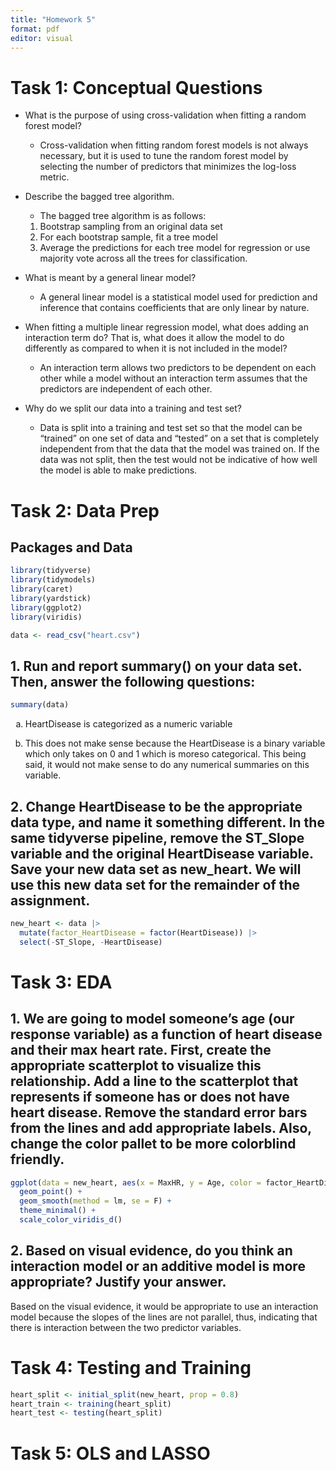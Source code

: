```yaml
---
title: "Homework 5"
format: pdf
editor: visual
---
```


# Task 1: Conceptual Questions

-   What is the purpose of using cross-validation when fitting a random forest model?

    -   Cross-validation when fitting random forest models is not always necessary, but it is used to tune the random forest model by selecting the number of predictors that minimizes the log-loss metric.

-   Describe the bagged tree algorithm.

    -   The bagged tree algorithm is as follows:

    1.  Bootstrap sampling from an original data set
    2.  For each bootstrap sample, fit a tree model
    3.  Average the predictions for each tree model for regression or use majority vote across all the trees for classification.

-   What is meant by a general linear model?

    -   A general linear model is a statistical model used for prediction and inference that contains coefficients that are only linear by nature.

-   When fitting a multiple linear regression model, what does adding an interaction term do? That is, what does it allow the model to do differently as compared to when it is not included in the model?

    -   An interaction term allows two predictors to be dependent on each other while a model without an interaction term assumes that the predictors are independent of each other.

-   Why do we split our data into a training and test set?

    -   Data is split into a training and test set so that the model can be "trained" on one set of data and "tested" on a set that is completely independent from that the data that the model was trained on. If the data was not split, then the test would not be indicative of how well the model is able to make predictions.

# Task 2: Data Prep

## Packages and Data

```r
library(tidyverse)
library(tidymodels)
library(caret)
library(yardstick)
library(ggplot2)
library(viridis)

data <- read_csv("heart.csv")

```

## 1. Run and report summary() on your data set. Then, answer the following questions:

```r
summary(data)
```

a.  HeartDisease is categorized as a numeric variable

b.  This does not make sense because the HeartDisease is a binary variable which only takes on 0 and 1 which is moreso categorical. This being said, it would not make sense to do any numerical summaries on this variable.

## 2. Change HeartDisease to be the appropriate data type, and name it something different. In the same tidyverse pipeline, remove the ST_Slope variable and the original HeartDisease variable. Save your new data set as new_heart. We will use this new data set for the remainder of the assignment.

```r
new_heart <- data |>
  mutate(factor_HeartDisease = factor(HeartDisease)) |>
  select(-ST_Slope, -HeartDisease)
```

# Task 3: EDA
## 1. We are going to model someone’s age (our response variable) as a function of heart disease and their max heart rate. First, create the appropriate scatterplot to visualize this relationship. Add a line to the scatterplot that represents if someone has or does not have heart disease. Remove the standard error bars from the lines and add appropriate labels. Also, change the color pallet to be more colorblind friendly.

```r
ggplot(data = new_heart, aes(x = MaxHR, y = Age, color = factor_HeartDisease)) +
  geom_point() +
  geom_smooth(method = lm, se = F) +
  theme_minimal() +
  scale_color_viridis_d()
```
## 2. Based on visual evidence, do you think an interaction model or an additive model is more appropriate? Justify your answer.

Based on the visual evidence, it would be appropriate to use an interaction model because the slopes of the lines are not parallel, thus, indicating that there is interaction between the two predictor variables. 

# Task 4: Testing and Training
```r
heart_split <- initial_split(new_heart, prop = 0.8)
heart_train <- training(heart_split)
heart_test <- testing(heart_split)
```

# Task 5: OLS and LASSO
